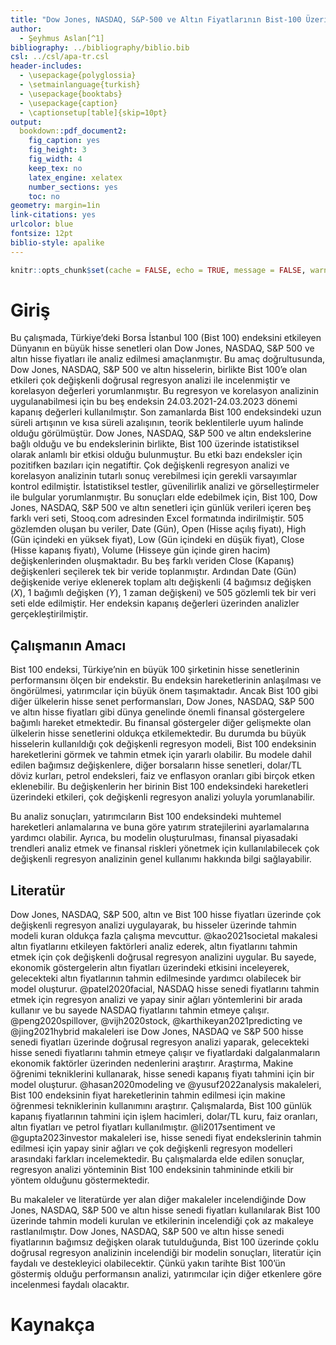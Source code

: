 ```yaml
---
title: "Dow Jones, NASDAQ, S&P-500 ve Altın Fiyatlarının Bist-100 Üzerindeki Etkisi"
author: 
  - Şeyhmus Aslan[^1]
bibliography: ../bibliography/biblio.bib
csl: ../csl/apa-tr.csl
header-includes:
  - \usepackage{polyglossia}
  - \setmainlanguage{turkish}
  - \usepackage{booktabs}
  - \usepackage{caption} 
  - \captionsetup[table]{skip=10pt}
output:
  bookdown::pdf_document2:
    fig_caption: yes
    fig_height: 3
    fig_width: 4
    keep_tex: no
    latex_engine: xelatex
    number_sections: yes
    toc: no
geometry: margin=1in
link-citations: yes
urlcolor: blue
fontsize: 12pt
biblio-style: apalike
---
```

```r
knitr::opts_chunk$set(cache = FALSE, echo = TRUE, message = FALSE, warning = FALSE)
```

<!-- ======================================================================= -->
<!-- ============================== NOTLAR ================================= -->
<!-- ======================================================================= -->
[^1]: 20080966


# Giriş

Bu çalışmada, Türkiye'deki Borsa İstanbul 100 (Bist 100) endeksini etkileyen Dünyanın en büyük hisse senetleri olan Dow Jones, NASDAQ, S&P 500 ve altın hisse fiyatları ile analiz edilmesi amaçlanmıştır. Bu amaç doğrultusunda, Dow Jones, NASDAQ, S&P 500 ve altın hisselerin, birlikte Bist 100'e olan etkileri çok değişkenli doğrusal regresyon analizi ile incelenmiştir ve korelasyon değerleri yorumlanmıştır. Bu regresyon ve korelasyon analizinin uygulanabilmesi için bu beş endeksin 24.03.2021-24.03.2023 dönemi kapanış değerleri kullanılmıştır. Son zamanlarda Bist 100 endeksindeki uzun süreli artışının ve kısa süreli azalışının, teorik beklentilerle uyum halinde olduğu görülmüştür. Dow Jones, NASDAQ, S&P 500 ve altın endekslerine bağlı olduğu ve bu endekslerinin birlikte, Bist 100 üzerinde istatistiksel olarak anlamlı bir etkisi olduğu bulunmuştur. Bu etki bazı endeksler için pozitifken bazıları için negatiftir. Çok değişkenli regresyon analizi ve korelasyon analizinin tutarlı sonuç verebilmesi için gerekli varsayımlar kontrol edilmiştir. İstatistiksel testler, güvenilirlik analizi ve görselleştirmeler ile bulgular yorumlanmıştır. Bu sonuçları elde edebilmek için, Bist 100, Dow Jones, NASDAQ, S&P 500 ve altın senetleri için günlük verileri içeren beş farklı veri seti, Stooq.com adresinden Excel formatında indirilmiştir. 505 gözlemden oluşan bu veriler, Date (Gün), Open (Hisse açılış fiyatı), High (Gün içindeki en yüksek fiyat), Low (Gün içindeki en düşük fiyat), Close (Hisse kapanış fiyatı), Volume (Hisseye gün içinde giren hacim) değişkenlerinden oluşmaktadır. Bu beş farklı veriden Close (Kapanış) değişkenleri seçilerek tek bir veride toplanmıştır. Ardından Date (Gün) değişkenide veriye eklenerek toplam altı değişkenli (4 bağımsız değişken ($X$), 1 bağımlı değişken ($Y$), 1 zaman değişkeni) ve 505 gözlemli tek bir veri seti elde edilmiştir. Her endeksin kapanış değerleri üzerinden analizler gerçekleştirilmiştir.

## Çalışmanın Amacı

Bist 100 endeksi, Türkiye'nin en büyük 100 şirketinin hisse senetlerinin performansını ölçen bir endekstir. Bu endeksin hareketlerinin anlaşılması ve öngörülmesi, yatırımcılar için büyük önem taşımaktadır. Ancak Bist 100 gibi diğer ülkelerin hisse senet performansları, Dow Jones, NASDAQ, S&P 500 ve altın hisse fiyatları gibi dünya genelinde önemli finansal göstergelere bağımlı hareket etmektedir. Bu finansal göstergeler diğer gelişmekte olan ülkelerin hisse senetlerini oldukça etkilemektedir. Bu durumda bu büyük hisselerin kullanıldığı çok değişkenli regresyon modeli, Bist 100 endeksinin hareketlerini görmek ve tahmin etmek için yararlı olabilir. Bu modele dahil edilen bağımsız değişkenlere, diğer borsaların hisse senetleri, dolar/TL döviz kurları, petrol endeksleri, faiz ve enflasyon oranları gibi birçok etken eklenebilir. Bu değişkenlerin her birinin Bist 100 endeksindeki hareketleri üzerindeki etkileri, çok değişkenli regresyon analizi yoluyla yorumlanabilir.

Bu analiz sonuçları, yatırımcıların Bist 100 endeksindeki muhtemel hareketleri anlamalarına ve buna göre yatırım stratejilerini ayarlamalarına yardımcı olabilir. Ayrıca, bu modelin oluşturulması, finansal piyasadaki trendleri analiz etmek ve finansal riskleri yönetmek için kullanılabilecek çok değişkenli regresyon analizinin genel kullanımı hakkında bilgi sağlayabilir.

## Literatür

Dow Jones, NASDAQ, S&P 500, altın ve Bist 100 hisse fiyatları üzerinde çok değişkenli regresyon analizi uygulayarak, bu hisseler üzerinde tahmin modeli kuran oldukça fazla çalışma mevcuttur. @kao2021societal makalesi altın fiyatlarını etkileyen faktörleri analiz ederek, altın fiyatlarını tahmin etmek için çok değişkenli doğrusal regresyon analizini uygular. Bu sayede, ekonomik göstergelerin altın fiyatları üzerindeki etkisini inceleyerek, gelecekteki altın fiyatlarının tahmin edilmesinde yardımcı olabilecek bir model oluşturur. @patel2020facial, NASDAQ hisse senedi fiyatlarını tahmin etmek için regresyon analizi ve yapay sinir ağları yöntemlerini bir arada kullanır ve bu sayede NASDAQ fiyatlarını tahmin etmeye çalışır. @peng2020spillover, @vijh2020stock, @karthikeyan2021predicting ve @jing2021hybrid makaleleri ise Dow Jones, NASDAQ ve S&P 500 hisse senedi fiyatları üzerinde doğrusal regresyon analizi yaparak, gelecekteki hisse senedi fiyatlarını tahmin etmeye çalışır ve fiyatlardaki dalgalanmaların ekonomik faktörler üzerinden nedenlerini araştırır. Araştırma, Makine öğrenimi tekniklerini kullanarak, hisse senedi kapanış fiyatı tahmini için bir model oluşturur. @hasan2020modeling ve @yusuf2022analysis makaleleri, Bist 100 endeksinin fiyat hareketlerinin tahmin edilmesi için makine öğrenmesi tekniklerinin kullanımını araştırır. Çalışmalarda, Bist 100 günlük kapanış fiyatlarının tahmini için işlem hacimleri, dolar/TL kuru, faiz oranları, altın fiyatları ve petrol fiyatları kullanılmıştır. @li2017sentiment ve @gupta2023investor makaleleri ise, hisse senedi fiyat endekslerinin tahmin edilmesi için yapay sinir ağları ve çok değişkenli regresyon modelleri arasındaki farkları incelemektedir. Bu çalışmalarda elde edilen sonuçlar, regresyon analizi yönteminin Bist 100 endeksinin tahmininde etkili bir yöntem olduğunu göstermektedir.

Bu makaleler ve literatürde yer alan diğer makaleler incelendiğinde Dow Jones, NASDAQ, S&P 500 ve altın hisse senedi fiyatları kullanılarak Bist 100 üzerinde tahmin modeli kurulan ve etkilerinin incelendiği çok az makaleye rastlanılmıştır. Dow Jones, NASDAQ, S&P 500 ve altın hisse senedi fiyatlarının bağımsız değişken olarak tutulduğunda, Bist 100 üzerinde çoklu doğrusal regresyon analizinin incelendiği bir modelin sonuçları, literatür için faydalı ve destekleyici olabilecektir. Çünkü yakın tarihte Bist 100'ün göstermiş olduğu performansın analizi, yatırımcılar için diğer etkenlere göre incelenmesi faydalı olacaktır.


\newpage
# Kaynakça {#references}
<div id="refs"></div>

